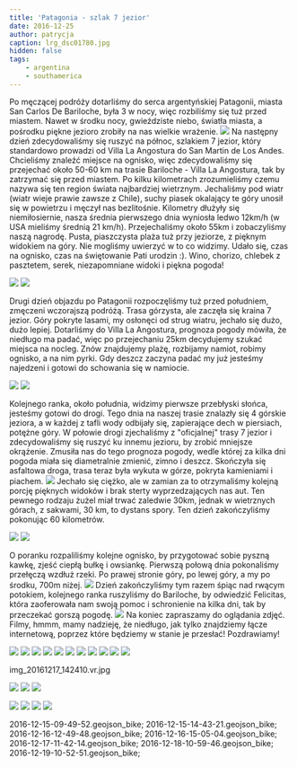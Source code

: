 ```yaml
---
title: 'Patagonia - szlak 7 jezior'
date: 2016-12-25
author: patrycja
caption: lrg_dsc01780.jpg
hidden: false
tags: 
    - argentina
    - southamerica
---
```



Po męczącej podróży dotarliśmy do serca argentyńskiej Patagonii, miasta San Carlos De Bariloche, była 3 w nocy, więc rozbiliśmy się tuż przed miastem. Nawet w środku nocy, gwieździste niebo, światła miasta, a pośrodku piękne jezioro zrobiły na nas wielkie wrażenie.
![](./20161215_075244.jpg)
Na następny dzień zdecydowaliśmy się ruszyć na północ, szlakiem 7 jezior, który standardowo prowadzi od Villa La Angostura do San Martin de Los Andes. Chcieliśmy znaleźć miejsce na ognisko, więc zdecydowaliśmy się przejechać około 50-60 km na trasie Bariloche - Villa La Angostura, tak by zatrzymać się przed miastem.
Po kilku kilometrach zrozumieliśmy czemu nazywa się ten region świata najbardziej wietrznym. Jechaliśmy pod wiatr (wiatr wieje prawie zawsze z Chile), suchy piasek okalający te góry unosił się w powietrzu i męczył nas bezlitośnie. Kilometry dłużyły się niemiłosiernie, nasza średnia pierwszego dnia wyniosła ledwo 12km/h (w USA mieliśmy średnią 21 km/h).
Przejechaliśmy około 55km i zobaczyliśmy naszą nagrodę. Pusta, piaszczysta plaża tuż przy jeziorze, z pięknym widokiem na góry. Nie mogliśmy uwierzyć w to co widzimy. Udało się, czas na ognisko, czas na świętowanie Pati urodzin :). Wino, chorizo, chlebek z pasztetem, serek, niezapomniane widoki i piękna pogoda!

<grid>

![](./20161215_194059.jpg)
![](./dsc01710.jpg)

</grid>

Drugi dzień objazdu po Patagonii rozpoczęliśmy tuż przed południem, zmęczeni wczorajszą podróżą. Trasa górzysta, ale zaczęła się kraina 7 jezior. Góry pokryte lasami, my osłonęci od strug wiatru, jechało się dużo, dużo lepiej. Dotarliśmy do Villa La Angostura, prognoza pogody mówiła, że niedługo ma padać, więc po przejechaniu 25km decydujemy szukać miejsca na nocleg. Znów znajdujemy plażę, rozbijamy namiot, robimy ognisko, a na nim pyrki. Gdy deszcz zaczyna padać my już jesteśmy najedzeni i gotowi do schowania się w namiocie.

<grid>

![](./20161217_065000.jpg)
![](./20161216_170816.jpg)

</grid>

Kolejnego ranka, około południa, widzimy pierwsze przebłyski słońca, jesteśmy gotowi do drogi. Tego dnia na naszej trasie znalazły się 4 górskie jeziora, a w każdej z tafli wody odbijały się, zapierające dech w piersiach, potężne góry.
W połowie drogi zjechaliśmy z "oficjalnej" trasy 7 jezior i zdecydowaliśmy się ruszyć ku innemu jezioru, by zrobić mniejsze okrążenie. Zmusiła nas do tego prognoza pogody, wedle której za kilka dni pogoda miała się diametralnie zmienić, zimno i deszcz.
Skończyła się asfaltowa droga, trasa teraz była wykuta w górze, pokryta kamieniami i piachem.
![](./20161217_124650.jpg)
Jechało się ciężko, ale w zamian za to otrzymaliśmy kolejną porcję pięknych widoków i brak sterty wyprzedzających nas aut. Ten pewnego rodzaju żużel miał trwać zaledwie 30km, jednak w wietrznych górach, z sakwami, 30 km, to dystans spory. Ten dzień zakończyliśmy pokonując 60 kilometrów.

<grid>

![](./20161217_115838.jpg)
![](./20161217_192736.jpg)

</grid>

O poranku rozpaliliśmy kolejne ognisko, by przygotować sobie pyszną kawkę, zjeść ciepłą bułkę i owsiankę. Pierwszą połową dnia pokonaliśmy przełęczą wzdłuż rzeki. Po prawej stronie góry, po lewej góry, a my po środku, 700m niżej.
![](./dsc01802.jpg)
Dzień zakończyliśmy tym razem śpiąc nad rwącym potokiem, kolejnego ranka ruszyliśmy do Bariloche, by odwiedzić Felicitas, która zaoferowała nam swoją pomoc i schronienie na kilka dni, tak by przeczekać gorszą pogodę.
![](./dsc01806.jpg)
Na koniec zapraszamy do oglądania zdjęć.
Filmy, hmmm, mamy nadzieję, że niedługo, jak tylko znajdziemy łącze internetową, poprzez które będziemy w stanie je przesłać!
Pozdrawiamy!

<grid>

![](./20161215_075938.jpg)
![](./20161215_163259.jpg)
![](./20161215_163311.jpg)
![](./20161215_194059.jpg)
![](./20161216_152933.jpg)
![](./dsc01787.jpg)
![](./dsc01700.jpg)
![](./dsc01737.jpg)
![](./dsc01776.jpg)
![](./20161217_124650.jpg)
![](./20161217_115854.jpg)

</grid>

<sphere>img_20161217_142410.vr.jpg</sphere>


<grid>

![](./20161217_192736.jpg)
![](./20161217_202823.jpg)
![](./20161218_140250.jpg)

</grid>
<grid columns="2">

![](./dsc01777.jpg)
![](./dsc01780.jpg)
![](./dsc01812.jpg)
![](./dsc01802.jpg)

</grid>


<gpx>
2016-12-15-09-49-52.geojson_bike;
2016-12-15-14-43-21.geojson_bike;
2016-12-16-12-49-48.geojson_bike;
2016-12-16-15-05-04.geojson_bike;
2016-12-17-11-42-14.geojson_bike;
2016-12-18-10-59-46.geojson_bike;
2016-12-19-10-52-51.geojson_bike;
</gpx>

